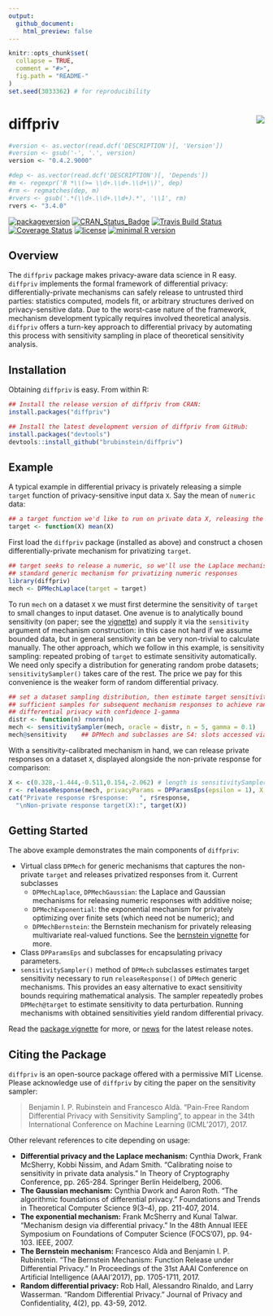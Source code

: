 ```yaml
---
output:
  github_document:
    html_preview: false
---
```


<!-- README.md is generated from README.Rmd. Please edit that file -->

```r
knitr::opts_chunk$set(
  collapse = TRUE,
  comment = "#>",
  fig.path = "README-"
)
set.seed(3033362) # for reproducibility
```

# diffpriv <img src="man/figures/logo.png" align="right" />

```r
#version <- as.vector(read.dcf('DESCRIPTION')[, 'Version'])     
#version <- gsub('-', '.', version)                       
version <- "0.4.2.9000"
```                       

```r
#dep <- as.vector(read.dcf('DESCRIPTION')[, 'Depends'])         
#m <- regexpr('R *\\(>= \\d+.\\d+.\\d+\\)', dep)         
#rm <- regmatches(dep, m)         
#rvers <- gsub('.*(\\d+.\\d+.\\d+).*', '\\1', rm)         
rvers <- "3.4.0"
```

[![packageversion](https://img.shields.io/badge/Package%20version-`r version`-orange.svg?style=flat-square)](commits/master)
[![CRAN_Status_Badge](http://www.r-pkg.org/badges/version/diffpriv)](https://cran.r-project.org/package=diffpriv)
[![Travis Build Status](https://travis-ci.org/brubinstein/diffpriv.svg?branch=master)](https://travis-ci.org/brubinstein/diffpriv)
[![Coverage Status](https://img.shields.io/codecov/c/github/brubinstein/diffpriv/master.svg)](https://codecov.io/github/brubinstein/diffpriv?branch=master)
[![license](https://img.shields.io/github/license/mashape/apistatus.svg)](http://choosealicense.com/licenses/mit/)
[![minimal R version](https://img.shields.io/badge/R%3E%3D-`r rvers`-6666ff.svg)](https://cran.r-project.org/)

## Overview

The `diffpriv` package makes privacy-aware data science in R easy. 
`diffpriv` implements the formal framework of differential privacy:
differentially-private mechanisms can safely release to untrusted third parties:
statistics computed, models fit, or arbitrary structures derived on 
privacy-sensitive data. Due to the worst-case nature of the framework, mechanism
development typically requires involved theoretical analysis. `diffpriv` offers 
a turn-key approach to differential privacy by automating this process with
sensitivity sampling in place of theoretical sensitivity analysis.

## Installation

Obtaining `diffpriv` is easy. From within R:

```r
## Install the release version of diffpriv from CRAN:
install.packages("diffpriv")

## Install the latest development version of diffpriv from GitHub:
install.packages("devtools")
devtools::install_github("brubinstein/diffpriv")
```

## Example

A typical example in differential privacy is privately releasing a simple 
`target` function of privacy-sensitive input data `X`. Say the mean of 
`numeric` data:

```r
## a target function we'd like to run on private data X, releasing the result
target <- function(X) mean(X)
```

First load the `diffpriv` package (installed as above) and construct a 
chosen differentially-private mechanism for privatizing `target`.

```r
## target seeks to release a numeric, so we'll use the Laplace mechanism---a
## standard generic mechanism for privatizing numeric responses
library(diffpriv)
mech <- DPMechLaplace(target = target)
```

To run `mech` on a dataset `X` we must first determine the sensitivity of
`target` to small changes to input dataset. One avenue is to analytically bound
sensitivity (on paper; see the [vignette](http://brubinstein.github.io/diffpriv/articles/diffpriv.pdf)) and supply it
via the `sensitivity` argument of mechanism construction: in this case not hard
if we assume bounded data, but in general sensitivity can be very non-trivial 
to calculate manually. The other approach, which we follow in this example, is
sensitivity sampling: repeated probing of `target` to estimate sensitivity 
automatically. We need only specify a distribution for generating random probe
datasets; `sensitivitySampler()` takes care of the rest. The price we pay for 
this convenience is the weaker form of random differential privacy.

```r
## set a dataset sampling distribution, then estimate target sensitivity with
## sufficient samples for subsequent mechanism responses to achieve random
## differential privacy with confidence 1-gamma
distr <- function(n) rnorm(n)
mech <- sensitivitySampler(mech, oracle = distr, n = 5, gamma = 0.1)
mech@sensitivity    ## DPMech and subclasses are S4: slots accessed via @
```

With a sensitivity-calibrated mechanism in hand, we can release private 
responses on a dataset `X`, displayed alongside the non-private response 
for comparison:

```r
X <- c(0.328,-1.444,-0.511,0.154,-2.062) # length is sensitivitySampler() n
r <- releaseResponse(mech, privacyParams = DPParamsEps(epsilon = 1), X = X)
cat("Private response r$response:   ", r$response,
  "\nNon-private response target(X):", target(X))
```

## Getting Started

The above example demonstrates the main components of `diffpriv`:

* Virtual class `DPMech` for generic mechanisms that captures the non-private
  `target` and releases privatized responses from it. Current subclasses
    + `DPMechLaplace`, `DPMechGaussian`: the Laplace and Gaussian mechanisms 
      for releasing numeric responses with additive noise;
    + `DPMechExponential`: the exponential mechanism for privately 
      optimizing over finite sets (which need not be numeric); and
    + `DPMechBernstein`: the Bernstein mechanism for privately releasing 
      multivariate real-valued functions. See the 
      [bernstein vignette](http://brubinstein.github.io/diffpriv/articles/bernstein.pdf) for more.
* Class `DPParamsEps` and subclasses for encapsulating privacy parameters.
* `sensitivitySampler()` method of `DPMech` subclasses estimates target 
  sensitivity necessary to run `releaseResponse()` of `DPMech` generic 
  mechanisms. This provides an easy alternative to exact sensitivity bounds
  requiring mathematical analysis. The sampler repeatedly probes 
  `DPMech@target` to estimate sensitivity to data perturbation. Running 
  mechanisms with obtained sensitivities yield random differential privacy.

Read the [package vignette](http://brubinstein.github.io/diffpriv/articles/diffpriv.pdf) for more, or [news](http://brubinstein.github.io/diffpriv/news/index.html)
for the latest release notes.

## Citing the Package

`diffpriv` is an open-source package offered with a permissive MIT License. 
Please acknowledge use of `diffpriv` by citing the paper on the sensitivity 
sampler:

> Benjamin I. P. Rubinstein and Francesco Aldà. "Pain-Free Random Differential 
> Privacy with Sensitivity Sampling", to appear in the 34th International
> Conference on Machine Learning (ICML'2017), 2017.

Other relevant references to cite depending on usage:

* **Differential privacy and the Laplace mechanism:** 
  Cynthia Dwork, Frank McSherry, Kobbi Nissim, and Adam Smith. "Calibrating 
  noise to sensitivity in private data analysis." In Theory of Cryptography 
  Conference, pp. 265-284. Springer Berlin Heidelberg, 2006.
* **The Gaussian mechanism:** Cynthia Dwork and Aaron Roth. "The algorithmic
  foundations of differential privacy." Foundations and Trends in Theoretical 
  Computer Science 9(3–4), pp. 211-407, 2014.
* **The exponential mechanism:** Frank McSherry and Kunal Talwar. "Mechanism 
  design via differential privacy." In the 48th Annual IEEE Symposium on 
  Foundations of Computer Science (FOCS'07), pp. 94-103. IEEE, 2007.
* **The Bernstein mechanism:** Francesco Aldà and Benjamin I. P. Rubinstein. 
  "The Bernstein Mechanism: Function Release under Differential Privacy." In
  Proceedings of the 31st AAAI Conference on Artificial Intelligence
  (AAAI'2017), pp. 1705-1711, 2017.
* **Random differential privacy:** Rob Hall, Alessandro Rinaldo, and Larry 
  Wasserman. "Random Differential Privacy." Journal of Privacy and 
  Confidentiality, 4(2), pp. 43-59, 2012. 
